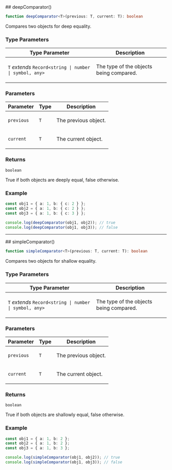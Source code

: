 
[//]: # (Do not edit directly)
[//]: # (Generated by the Cocokits TypeDoc custom theme on Sun Jan 19 2025)



<Meta title='Utils/Comparator'/>
<MdxPage breadcrumb='Utils' title='Comparator' tocItems={tocItems} hideThemeSwitcher={true}>
<div>
</div><div id="selection_deepcomparator">
## deepComparator()

```ts
function deepComparator<T>(previous: T, current: T): boolean
```

Compares two objects for deep equality.

### Type Parameters

<table class="arg-type-table arg-type-table--full-width">
<thead>
<tr>
<th>Type Parameter</th>
<th>Description</th>
</tr>
</thead>
<tbody>
<tr>
<td>

`T` *extends* `Record<string | number | symbol, any>`

</td>
<td>

The type of the objects being compared.

</td>
</tr>
</tbody>
</table>

### Parameters

<table class="arg-type-table arg-type-table--full-width">
<thead>
<tr>
<th>Parameter</th>
<th>Type</th>
<th>Description</th>
</tr>
</thead>
<tbody>
<tr>
<td>

`previous`

</td>
<td>

`T`

</td>
<td>

The previous object.

</td>
</tr>
<tr>
<td>

`current`

</td>
<td>

`T`

</td>
<td>

The current object.

</td>
</tr>
</tbody>
</table>

### Returns

`boolean`

True if both objects are deeply equal, false otherwise.

### Example

```ts
const obj1 = { a: 1, b: { c: 2 } };
const obj2 = { a: 1, b: { c: 2 } };
const obj3 = { a: 1, b: { c: 3 } };

console.log(deepComparator(obj1, obj2)); // true
console.log(deepComparator(obj1, obj3)); // false
```

***

</div><div id="selection_simplecomparator">
## simpleComparator()

```ts
function simpleComparator<T>(previous: T, current: T): boolean
```

Compares two objects for shallow equality.

### Type Parameters

<table class="arg-type-table arg-type-table--full-width">
<thead>
<tr>
<th>Type Parameter</th>
<th>Description</th>
</tr>
</thead>
<tbody>
<tr>
<td>

`T` *extends* `Record<string | number | symbol, any>`

</td>
<td>

The type of the objects being compared.

</td>
</tr>
</tbody>
</table>

### Parameters

<table class="arg-type-table arg-type-table--full-width">
<thead>
<tr>
<th>Parameter</th>
<th>Type</th>
<th>Description</th>
</tr>
</thead>
<tbody>
<tr>
<td>

`previous`

</td>
<td>

`T`

</td>
<td>

The previous object.

</td>
</tr>
<tr>
<td>

`current`

</td>
<td>

`T`

</td>
<td>

The current object.

</td>
</tr>
</tbody>
</table>

### Returns

`boolean`

True if both objects are shallowly equal, false otherwise.

### Example

```ts
const obj1 = { a: 1, b: 2 };
const obj2 = { a: 1, b: 2 };
const obj3 = { a: 1, b: 3 };

console.log(simpleComparator(obj1, obj2)); // true
console.log(simpleComparator(obj1, obj3)); // false
```

</div>
</MdxPage>
